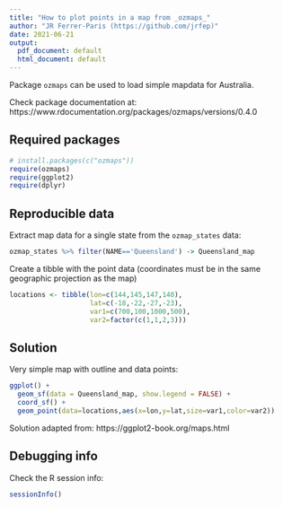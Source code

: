 ```yaml
---
title: "How to plot points in a map from _ozmaps_"
author: "JR Ferrer-Paris (https://github.com/jrfep)"
date: 2021-06-21
output:
  pdf_document: default
  html_document: default
---
```


Package `ozmaps` can be used to load simple mapdata for Australia.

Check package documentation at: https://www.rdocumentation.org/packages/ozmaps/versions/0.4.0

## Required packages

```r
# install.packages(c("ozmaps"))
require(ozmaps)
require(ggplot2)
require(dplyr)

```

## Reproducible data

Extract map data for a single state from the `ozmap_states` data:

```r
ozmap_states %>% filter(NAME=='Queensland') -> Queensland_map
```

Create a tibble with the point data (coordinates must be in the same geographic projection as the map)

```r
locations <- tibble(lon=c(144,145,147,140),
                    lat=c(-18,-22,-27,-23),
                    var1=c(700,100,1000,500),
                    var2=factor(c(1,1,2,3)))
```

## Solution

Very simple map with outline and data points:

```r
ggplot() +
  geom_sf(data = Queensland_map, show.legend = FALSE) +
  coord_sf() +
  geom_point(data=locations,aes(x=lon,y=lat,size=var1,color=var2))
```

Solution adapted from: https://ggplot2-book.org/maps.html

## Debugging info

Check the R session info:

```r
sessionInfo()
```
